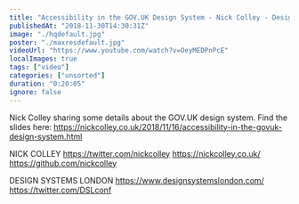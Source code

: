 ```yaml
---
title: "Accessibility in the GOV.UK Design System - Nick Colley - Design Systems London"
publishedAt: "2018-11-30T14:30:31Z"
image: "./hqdefault.jpg"
poster: "./maxresdefault.jpg"
videoUrl: "https://www.youtube.com/watch?v=OeyMEDPnPcE"
localImages: true
tags: ["video"]
categories: ["unsorted"]
duration: "0:20:05"
ignore: false
---
```

Nick Colley sharing some details about the GOV.UK design system. 
Find the slides here: https://nickcolley.co.uk/2018/11/16/accessibility-in-the-govuk-design-system.html

NICK COLLEY 
https://twitter.com/nickcolley
https://nickcolley.co.uk/
https://github.com/nickcolley

DESIGN SYSTEMS LONDON 
https://www.designsystemslondon.com/
https://twitter.com/DSLconf
